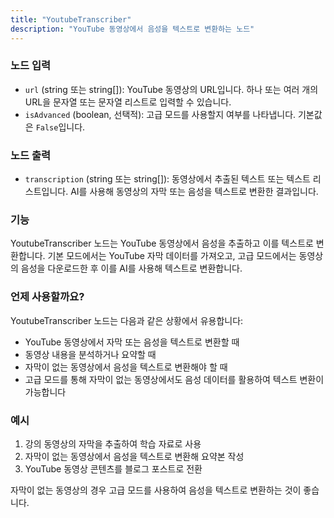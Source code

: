 ```yaml
---
title: "YoutubeTranscriber"
description: "YouTube 동영상에서 음성을 텍스트로 변환하는 노드"
---
```


### 노드 입력

- `url` (string 또는 string[]): YouTube 동영상의 URL입니다. 하나 또는 여러 개의 URL을 문자열 또는 문자열 리스트로 입력할 수 있습니다.
- `isAdvanced` (boolean, 선택적): 고급 모드를 사용할지 여부를 나타냅니다. 기본값은 `False`입니다.

### 노드 출력

- `transcription` (string 또는 string[]): 동영상에서 추출된 텍스트 또는 텍스트 리스트입니다. AI를 사용해 동영상의 자막 또는 음성을 텍스트로 변환한 결과입니다.

### 기능

YoutubeTranscriber 노드는 YouTube 동영상에서 음성을 추출하고 이를 텍스트로 변환합니다. 기본 모드에서는 YouTube 자막 데이터를 가져오고, 고급 모드에서는 동영상의 음성을 다운로드한 후 이를 AI를 사용해 텍스트로 변환합니다.

### 언제 사용할까요?

YoutubeTranscriber 노드는 다음과 같은 상황에서 유용합니다:

- YouTube 동영상에서 자막 또는 음성을 텍스트로 변환할 때
- 동영상 내용을 분석하거나 요약할 때
- 자막이 없는 동영상에서 음성을 텍스트로 변환해야 할 때
- 고급 모드를 통해 자막이 없는 동영상에서도 음성 데이터를 활용하여 텍스트 변환이 가능합니다

### 예시

1. 강의 동영상의 자막을 추출하여 학습 자료로 사용
2. 자막이 없는 동영상에서 음성을 텍스트로 변환해 요약본 작성
3. YouTube 동영상 콘텐츠를 블로그 포스트로 전환

<Info>
  자막이 없는 동영상의 경우 고급 모드를 사용하여 음성을 텍스트로 변환하는 것이
  좋습니다.
</Info>
